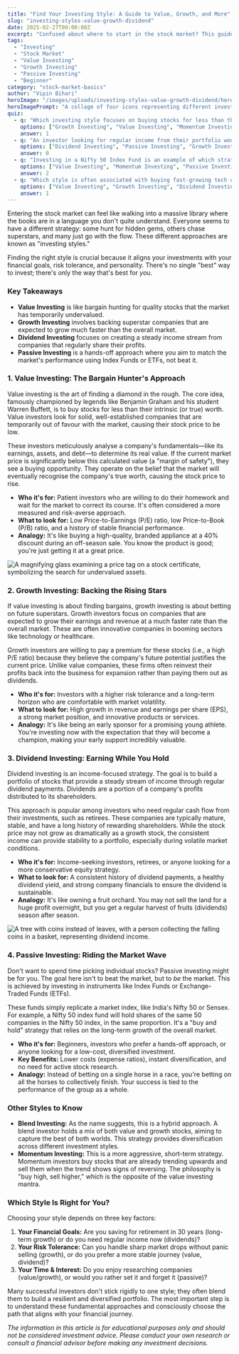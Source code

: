 ```yaml
---
title: "Find Your Investing Style: A Guide to Value, Growth, and More"
slug: "investing-styles-value-growth-dividend"
date: 2025-02-27T00:00:00Z
excerpt: "Confused about where to start in the stock market? This guide breaks down the most popular investing styles in India—Value, Growth, Dividend, and Passive—to help you find the right fit for your financial goals."
tags:
  - "Investing"
  - "Stock Market"
  - "Value Investing"
  - "Growth Investing"
  - "Passive Investing"
  - "Beginner"
category: "stock-market-basics"
author: "Vipin Bihari"
heroImage: "/images/uploads/investing-styles-value-growth-dividend/hero-image.jpg"
heroImagePrompt: "A collage of four icons representing different investment styles: a magnifying glass for value, a rocket for growth, a coin-dropping tree for dividend, and a balanced scale for passive investing."
quiz:
  - q: "Which investing style focuses on buying stocks for less than their real worth?"
    options: ["Growth Investing", "Value Investing", "Momentum Investing"]
    answer: 1
  - q: "An investor looking for regular income from their portfolio would likely prefer which style?"
    options: ["Dividend Investing", "Passive Investing", "Growth Investing"]
    answer: 0
  - q: "Investing in a Nifty 50 Index Fund is an example of which strategy?"
    options: ["Value Investing", "Momentum Investing", "Passive Investing"]
    answer: 2
  - q: "Which style is often associated with buying fast-growing tech companies?"
    options: ["Value Investing", "Growth Investing", "Dividend Investing"]
    answer: 1
---
```


Entering the stock market can feel like walking into a massive library where the books are in a language you don't quite understand. Everyone seems to have a different strategy: some hunt for hidden gems, others chase superstars, and many just go with the flow. These different approaches are known as "investing styles."

Finding the right style is crucial because it aligns your investments with your financial goals, risk tolerance, and personality. There's no single "best" way to invest; there's only the way that's best for *you*.

### Key Takeaways

*   **Value Investing** is like bargain hunting for quality stocks that the market has temporarily undervalued.
*   **Growth Investing** involves backing superstar companies that are expected to grow much faster than the overall market.
*   **Dividend Investing** focuses on creating a steady income stream from companies that regularly share their profits.
*   **Passive Investing** is a hands-off approach where you aim to match the market's performance using Index Funds or ETFs, not beat it.

### 1. Value Investing: The Bargain Hunter's Approach

Value investing is the art of finding a diamond in the rough. The core idea, famously championed by legends like Benjamin Graham and his student Warren Buffett, is to buy stocks for less than their intrinsic (or true) worth. Value investors look for solid, well-established companies that are temporarily out of favour with the market, causing their stock price to be low.

These investors meticulously analyse a company's fundamentals—like its earnings, assets, and debt—to determine its real value. If the current market price is significantly below this calculated value (a "margin of safety"), they see a buying opportunity. They operate on the belief that the market will eventually recognise the company's true worth, causing the stock price to rise.

*   **Who it's for:** Patient investors who are willing to do their homework and wait for the market to correct its course. It's often considered a more measured and risk-averse approach.
*   **What to look for:** Low Price-to-Earnings (P/E) ratio, low Price-to-Book (P/B) ratio, and a history of stable financial performance.
*   **Analogy:** It's like buying a high-quality, branded appliance at a 40% discount during an off-season sale. You know the product is good; you're just getting it at a great price.

![A magnifying glass examining a price tag on a stock certificate, symbolizing the search for undervalued assets.](/images/uploads/investing-styles-value-growth-dividend/value-investing.png)

### 2. Growth Investing: Backing the Rising Stars

If value investing is about finding bargains, growth investing is about betting on future superstars. Growth investors focus on companies that are expected to grow their earnings and revenue at a much faster rate than the overall market. These are often innovative companies in booming sectors like technology or healthcare.

Growth investors are willing to pay a premium for these stocks (i.e., a high P/E ratio) because they believe the company's future potential justifies the current price. Unlike value companies, these firms often reinvest their profits back into the business for expansion rather than paying them out as dividends.

*   **Who it's for:** Investors with a higher risk tolerance and a long-term horizon who are comfortable with market volatility.
*   **What to look for:** High growth in revenue and earnings per share (EPS), a strong market position, and innovative products or services.
*   **Analogy:** It's like being an early sponsor for a promising young athlete. You're investing now with the expectation that they will become a champion, making your early support incredibly valuable.

### 3. Dividend Investing: Earning While You Hold

Dividend investing is an income-focused strategy. The goal is to build a portfolio of stocks that provide a steady stream of income through regular dividend payments. Dividends are a portion of a company's profits distributed to its shareholders.

This approach is popular among investors who need regular cash flow from their investments, such as retirees. These companies are typically mature, stable, and have a long history of rewarding shareholders. While the stock price may not grow as dramatically as a growth stock, the consistent income can provide stability to a portfolio, especially during volatile market conditions.

*   **Who it's for:** Income-seeking investors, retirees, or anyone looking for a more conservative equity strategy.
*   **What to look for:** A consistent history of dividend payments, a healthy dividend yield, and strong company financials to ensure the dividend is sustainable.
*   **Analogy:** It's like owning a fruit orchard. You may not sell the land for a huge profit overnight, but you get a regular harvest of fruits (dividends) season after season.

![A tree with coins instead of leaves, with a person collecting the falling coins in a basket, representing dividend income.](/images/uploads/investing-styles-value-growth-dividend/dividend-investing.png)

### 4. Passive Investing: Riding the Market Wave

Don't want to spend time picking individual stocks? Passive investing might be for you. The goal here isn't to beat the market, but to *be* the market. This is achieved by investing in instruments like Index Funds or Exchange-Traded Funds (ETFs).

These funds simply replicate a market index, like India's Nifty 50 or Sensex. For example, a Nifty 50 index fund will hold shares of the same 50 companies in the Nifty 50 index, in the same proportion. It's a "buy and hold" strategy that relies on the long-term growth of the overall market.

*   **Who it's for:** Beginners, investors who prefer a hands-off approach, or anyone looking for a low-cost, diversified investment.
*   **Key Benefits:** Lower costs (expense ratios), instant diversification, and no need for active stock research.
*   **Analogy:** Instead of betting on a single horse in a race, you're betting on all the horses to collectively finish. Your success is tied to the performance of the group as a whole.

### Other Styles to Know

*   **Blend Investing:** As the name suggests, this is a hybrid approach. A blend investor holds a mix of both value and growth stocks, aiming to capture the best of both worlds. This strategy provides diversification across different investment styles.
*   **Momentum Investing:** This is a more aggressive, short-term strategy. Momentum investors buy stocks that are already trending upwards and sell them when the trend shows signs of reversing. The philosophy is "buy high, sell higher," which is the opposite of the value investing mantra.

### Which Style Is Right for You?

Choosing your style depends on three key factors:

1.  **Your Financial Goals:** Are you saving for retirement in 30 years (long-term growth) or do you need regular income now (dividends)?
2.  **Your Risk Tolerance:** Can you handle sharp market drops without panic selling (growth), or do you prefer a more stable journey (value, dividend)?
3.  **Your Time & Interest:** Do you enjoy researching companies (value/growth), or would you rather set it and forget it (passive)?

Many successful investors don't stick rigidly to one style; they often blend them to build a resilient and diversified portfolio. The most important step is to understand these fundamental approaches and consciously choose the path that aligns with your financial journey.

*The information in this article is for educational purposes only and should not be considered investment advice. Please conduct your own research or consult a financial advisor before making any investment decisions.*
